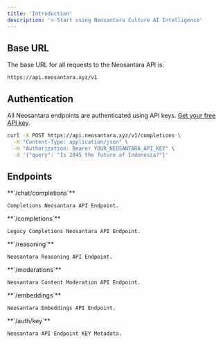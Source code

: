 ```yaml
---
title: 'Introduction'
description: '> Start using Neosantara Culture AI Intelligence'
---
```


## Base URL

The base URL for all requests to the Neosantara API is:

```plaintext with prefix /v1
https://api.neosantara.xyz/v1
```

## Authentication

All Neosantara endpoints are authenticated using API keys.
[Get your free API key](https://neosantara.xyz).

```bash
curl -X POST https://api.neosantara.xyz/v1/completions \
  -H "Content-Type: application/json" \
  -H "Authorization: Bearer YOUR_NEOSANTARA_API_KEY" \
  -d '{"query": "Is 2045 the future of Indonesia?"}'
```

## Endpoints

<CardGroup cols={6}>
  <Card icon="magnifying-glass" horizontal href="/api-reference/chat/create-chat-completions">
    **`/chat/completions`**

    Completions Neosantara API Endpoint.
  </Card>
  
  <Card icon="magnifying-glass" horizontal href="/api-reference/completions">
    **`/completions`**

    Legacy Completions Neosantara API Endpoint.
  </Card>

  <Card icon="file-lines" horizontal href="/api-reference/reasoning/enhanced-reasoning-completion">
    **`/reasoning`**

    Neosantara Reasoning API Endpoint.
  </Card>

  <Card icon="circle-nodes" horizontal href="/api-reference/moderations">
    **`/moderations`**

    Neosantara Content Moderation API Endpoint.
  </Card>
  
  <Card icon="circle-nodes" horizontal href="/api-reference/embeddings">
    **`/embeddings`**

    Neosantara Embeddings API Endpoint.
  </Card>
  
  <Card icon="circle-nodes" horizontal href="/api-reference/auth/key">
    **`/auth/key`**

    Neosantara API Endpoint KEY Metadata.
  </Card>
</CardGroup>